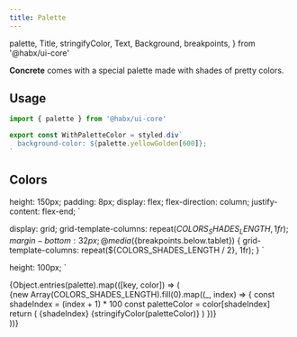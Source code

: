 ```yaml
---
title: Palette
---
```



  palette,
  Title,
  stringifyColor,
  Text,
  Background,
  breakpoints,
} from '@habx/ui-core'

**Concrete** comes with a special palette made with shades of pretty colors.

## Usage

```jsx
import { palette } from '@habx/ui-core'

export const WithPaletteColor = styled.div`
  background-color: ${palette.yellowGolden[600]};
`
```

## Colors


  height: 150px;
  padding: 8px;
  display: flex;
  flex-direction: column;
  justify-content: flex-end;
`

  display: grid;
  grid-template-columns: repeat(${COLORS_SHADES_LENGTH}, 1fr);
  margin-bottom: 32px;
  @media (${breakpoints.below.tablet}) {
    grid-template-columns: repeat(${COLORS_SHADES_LENGTH / 2}, 1fr);
  }
`

  height: 100px;
`

<DocuBackground>
  {Object.entries(palette).map(([key, color]) => (
    <div key={key}>
      <Title type="section">{key}</Title>
      <ColorsContainer>
        {new Array(COLORS_SHADES_LENGTH).fill(0).map((_, index) => {
          const shadeIndex = (index + 1) * 100
          const paletteColor = color[shadeIndex]
          return (
            <Color backgroundColor={paletteColor} key={paletteColor}>
              <Text variation="title">{shadeIndex}</Text>
              <Text type="caption">{stringifyColor(paletteColor)}</Text>
            </Color>
          )
        })}
      </ColorsContainer>
    </div>
  ))}
</DocuBackground>
